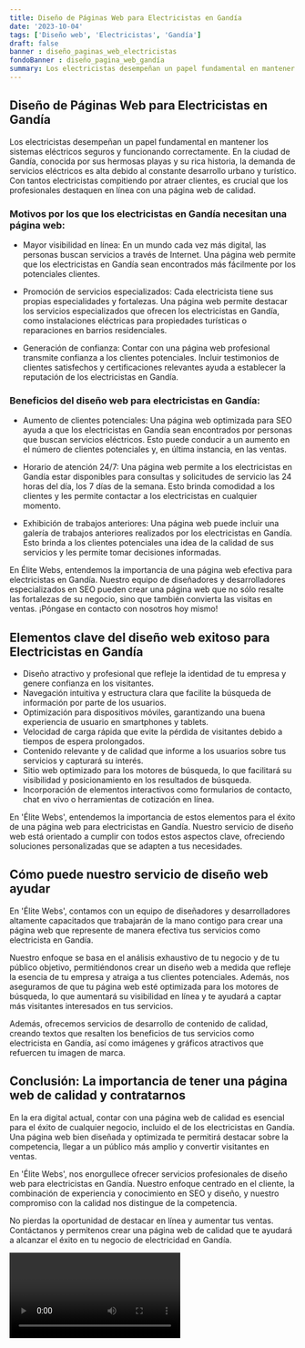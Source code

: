 ```yaml
---
title: Diseño de Páginas Web para Electricistas en Gandía
date: '2023-10-04'
tags: ['Diseño web', 'Electricistas', 'Gandía']
draft: false
banner : diseño_paginas_web_electricistas
fondoBanner : diseño_pagina_web_gandía
summary: Los electricistas desempeñan un papel fundamental en mantener los sistemas eléctricos seguros y funcionando correctamente. En la ciudad de Gandía, conocida por sus hermosas playas y su rica historia, la demanda de servicios eléctricos es alta debido al constante desarrollo urbano y turístico. Con tantos electricistas compitiendo por atraer clientes, es crucial que los profesionales destaquen en línea con una página web de calidad.
---
```


## Diseño de Páginas Web para Electricistas en Gandía

Los electricistas desempeñan un papel fundamental en mantener los sistemas eléctricos seguros y funcionando correctamente. En la ciudad de Gandía, conocida por sus hermosas playas y su rica historia, la demanda de servicios eléctricos es alta debido al constante desarrollo urbano y turístico. Con tantos electricistas compitiendo por atraer clientes, es crucial que los profesionales destaquen en línea con una página web de calidad.

### Motivos por los que los electricistas en Gandía necesitan una página web:

- Mayor visibilidad en línea: En un mundo cada vez más digital, las personas buscan servicios a través de Internet. Una página web permite que los electricistas en Gandía sean encontrados más fácilmente por los potenciales clientes.

- Promoción de servicios especializados: Cada electricista tiene sus propias especialidades y fortalezas. Una página web permite destacar los servicios especializados que ofrecen los electricistas en Gandía, como instalaciones eléctricas para propiedades turísticas o reparaciones en barrios residenciales.

- Generación de confianza: Contar con una página web profesional transmite confianza a los clientes potenciales. Incluir testimonios de clientes satisfechos y certificaciones relevantes ayuda a establecer la reputación de los electricistas en Gandía.

### Beneficios del diseño web para electricistas en Gandía:

- Aumento de clientes potenciales: Una página web optimizada para SEO ayuda a que los electricistas en Gandía sean encontrados por personas que buscan servicios eléctricos. Esto puede conducir a un aumento en el número de clientes potenciales y, en última instancia, en las ventas.

- Horario de atención 24/7: Una página web permite a los electricistas en Gandía estar disponibles para consultas y solicitudes de servicio las 24 horas del día, los 7 días de la semana. Esto brinda comodidad a los clientes y les permite contactar a los electricistas en cualquier momento.

- Exhibición de trabajos anteriores: Una página web puede incluir una galería de trabajos anteriores realizados por los electricistas en Gandía. Esto brinda a los clientes potenciales una idea de la calidad de sus servicios y les permite tomar decisiones informadas.

En Élite Webs, entendemos la importancia de una página web efectiva para electricistas en Gandía. Nuestro equipo de diseñadores y desarrolladores especializados en SEO pueden crear una página web que no sólo resalte las fortalezas de su negocio, sino que también convierta las visitas en ventas. ¡Póngase en contacto con nosotros hoy mismo!

<GifSeo />

<Cta />

## Elementos clave del diseño web exitoso para Electricistas en Gandía

- Diseño atractivo y profesional que refleje la identidad de tu empresa y genere confianza en los visitantes.
- Navegación intuitiva y estructura clara que facilite la búsqueda de información por parte de los usuarios.
- Optimización para dispositivos móviles, garantizando una buena experiencia de usuario en smartphones y tablets.
- Velocidad de carga rápida que evite la pérdida de visitantes debido a tiempos de espera prolongados.
- Contenido relevante y de calidad que informe a los usuarios sobre tus servicios y capturará su interés.
- Sitio web optimizado para los motores de búsqueda, lo que facilitará su visibilidad y posicionamiento en los resultados de búsqueda.
- Incorporación de elementos interactivos como formularios de contacto, chat en vivo o herramientas de cotización en línea.

En 'Élite Webs', entendemos la importancia de estos elementos para el éxito de una página web para electricistas en Gandía. Nuestro servicio de diseño web está orientado a cumplir con todos estos aspectos clave, ofreciendo soluciones personalizadas que se adapten a tus necesidades.

## Cómo puede nuestro servicio de diseño web ayudar

En 'Élite Webs', contamos con un equipo de diseñadores y desarrolladores altamente capacitados que trabajarán de la mano contigo para crear una página web que represente de manera efectiva tus servicios como electricista en Gandía.

Nuestro enfoque se basa en el análisis exhaustivo de tu negocio y de tu público objetivo, permitiéndonos crear un diseño web a medida que refleje la esencia de tu empresa y atraiga a tus clientes potenciales. Además, nos aseguramos de que tu página web esté optimizada para los motores de búsqueda, lo que aumentará su visibilidad en línea y te ayudará a captar más visitantes interesados en tus servicios.

Además, ofrecemos servicios de desarrollo de contenido de calidad, creando textos que resalten los beneficios de tus servicios como electricista en Gandía, así como imágenes y gráficos atractivos que refuercen tu imagen de marca.

## Conclusión: La importancia de tener una página web de calidad y contratarnos

En la era digital actual, contar con una página web de calidad es esencial para el éxito de cualquier negocio, incluido el de los electricistas en Gandía. Una página web bien diseñada y optimizada te permitirá destacar sobre la competencia, llegar a un público más amplio y convertir visitantes en ventas.

En 'Élite Webs', nos enorgullece ofrecer servicios profesionales de diseño web para electricistas en Gandía. Nuestro enfoque centrado en el cliente, la combinación de experiencia y conocimiento en SEO y diseño, y nuestro compromiso con la calidad nos distingue de la competencia.

No pierdas la oportunidad de destacar en línea y aumentar tus ventas. Contáctanos y permitenos crear una página web de calidad que te ayudará a alcanzar el éxito en tu negocio de electricidad en Gandía.

<Video />

<CtaBot job='Electricistas' city='Gandía'/>

<Gmaps query='Gandía+españa+maps' />